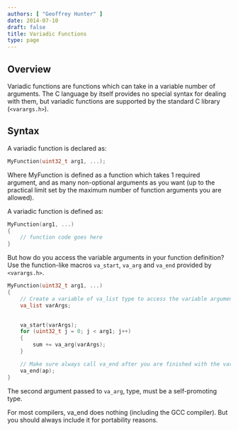 ```yaml
---
authors: [ "Geoffrey Hunter" ]
date: 2014-07-10
draft: false
title: Variadic Functions
type: page
---
```


## Overview

Variadic functions are functions which can take in a variable number of arguments. The C language by itself provides no special syntax for dealing with them, but variadic functions are supported by the standard C library (`<varargs.h>`).

## Syntax

A variadic function is declared as:

```c
MyFunction(uint32_t arg1, ...);
```

Where MyFunction is defined as a function which takes 1 required argument, and as many non-optional arguments as you want (up to the practical limit set by the maximum number of function arguments you are allowed).

A variadic function is defined as:

```c    
MyFunction(arg1, ...)
{
    // function code goes here
}
```

But how do you access the variable arguments in your function definition? Use the function-like macros `va_start`, `va_arg` and `va_end` provided by `<varargs.h>`.

```c    
MyFunction(uint32_t arg1, ...)
{
    // Create a variable of va_list type to access the variable arguments
    va_list varArgs;

    
    va_start(varArgs);
    for (uint32_t j = 0; j < arg1; j++)
    {
        sum += va_arg(varArgs);
    }

    // Make sure always call va_end after you are finished with the variable arguments. For most compilers, this is an empty function (including GCC).
    va_end(ap);
}
```

The second argument passed to `va_arg`, type, must be a self-promoting type.

For most compilers, va_end does nothing (including the GCC compiler). But you should always include it for portability reasons.
